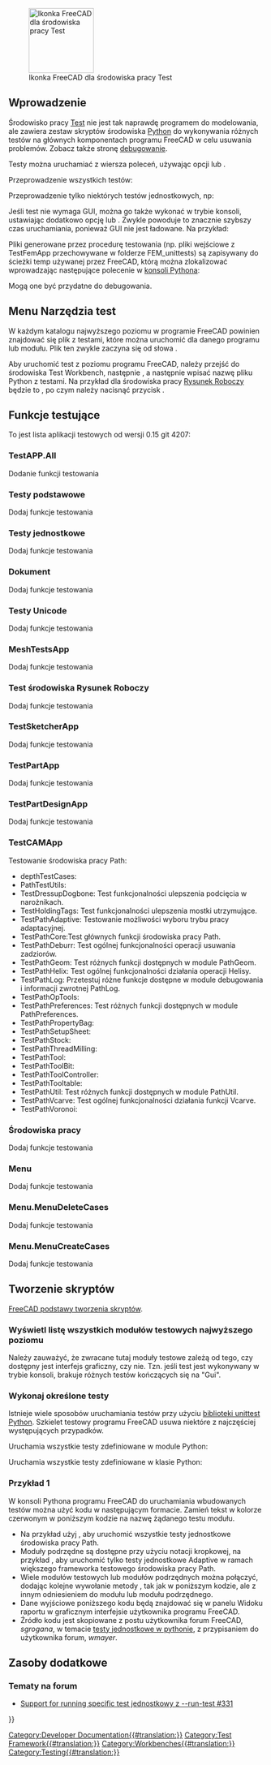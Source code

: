 <languages/>

{{Docnav/pl
|[[Debugging/pl|Debugowanie]]
|[[FreeCAD_Build_Tool/pl|FreeCAD Narzędzie do kompilacji]]
}}

{{VeryImportantMessage|Od wersji 1.1 to środowisko pracy jest domyślnie wyłączone. Zobacz stronę [[Workbenches/pl#Aktualne|Środowiska pracy]].}}

[[Image:Workbench_Test.svg|thumb|128px|Ikonka FreeCAD dla środowiska pracy Test]]

{{TOCright}}

<span id="Introduction"></span>
==Wprowadzenie==

Środowisko pracy [[Testing/pl|Test]] nie jest tak naprawdę programem do modelowania, ale zawiera zestaw skryptów środowiska [[Python/pl|Python]] do wykonywania różnych testów na głównych komponentach programu FreeCAD w celu usuwania problemów. Zobacz także stronę [[Debugging/pl|debugowanie]].

Testy można uruchamiać z wiersza poleceń, używając opcji {{incode|-t}} lub {{incode|--run-test}}.

Przeprowadzenie wszystkich testów:

{{Code|code=
freecad --run-test 0
}}

Przeprowadzenie tylko niektórych testów jednostkowych, np:

{{Code|code=
freecad -t TestDraft
}}

Jeśli test nie wymaga GUI, można go także wykonać w trybie konsoli, ustawiając dodatkowo opcję {{incode|-c}} lub {{incode|--console}}. Zwykle powoduje to znacznie szybszy czas uruchamiania, ponieważ GUI nie jest ładowane. Na przykład:

{{Code|code=
freecad -c -t TestPartDesignApp
}}

Pliki generowane przez procedurę testowania (np. pliki wejściowe z TestFemApp przechowywane w folderze FEM_unittests) są zapisywany do ścieżki temp używanej przez FreeCAD, którą można zlokalizować wprowadzając następujące polecenie w [[Python_console/pl|konsoli Pythona]]:

{{Code|code=
App.getTempPath()
}}

Mogą one być przydatne do debugowania.

<span id="Test_menu"></span>
==Menu Narzędzia test==

W każdym katalogu najwyższego poziomu w programie FreeCAD powinien znajdować się plik z testami, które można uruchomić dla danego programu lub modułu. Plik ten zwykle zaczyna się od słowa {{incode|Test}}.

Aby uruchomić test z poziomu programu FreeCAD, należy przejść do środowiska Test Workbench, następnie {{MenuCommand|Test commands → TestToolsGui → Self test → Select test name}}, a następnie wpisać nazwę pliku Python z testami. Na przykład dla środowiska pracy [[Draft_Workbench/pl|Rysunek Roboczy]] będzie to {{MenuCommand|TestDraft}}, po czym należy nacisnąć przycisk {{Button|Start}}.

<span id="Test_functions"></span>
==Funkcje testujące==

To jest lista aplikacji testowych od wersji 0.15 git 4207:

=== TestAPP.All ===

Dodanie funkcji testowania

<span id="BaseTests"></span>
===Testy podstawowe===

Dodaj funkcje testowania

<span id="UnitTests"></span>
===Testy jednostkowe===

Dodaj funkcje testowania

<span id="Document"></span>
===Dokument===

Dodaj funkcje testowania

<span id="UnicodeTests"></span>
===Testy Unicode===

Dodaj funkcje testowania

=== MeshTestsApp ===

Dodaj funkcje testowania

<span id="TestDraft"></span>
===Test środowiska Rysunek Roboczy===

Dodaj funkcje testowania

=== TestSketcherApp ===

Dodaj funkcje testowania

=== TestPartApp ===

Dodaj funkcje testowania

=== TestPartDesignApp ===

Dodaj funkcje testowania

=== TestCAMApp ===

Testowanie środowiska pracy Path:
* depthTestCases: 
* PathTestUtils: 
* TestDressupDogbone: Test funkcjonalności ulepszenia podcięcia w narożnikach.
* TestHoldingTags: Test funkcjonalności ulepszenia mostki utrzymujące.
* TestPathAdaptive: Testowanie możliwości wyboru trybu pracy adaptacyjnej.
* TestPathCore:Test głównych funkcji środowiska pracy Path.
* TestPathDeburr: Test ogólnej funkcjonalności operacji usuwania zadziorów.
* TestPathGeom: Test różnych funkcji dostępnych w module PathGeom.
* TestPathHelix: Test ogólnej funkcjonalności działania operacji Helisy.
* TestPathLog: Przetestuj różne funkcje dostępne w module debugowania i informacji zwrotnej PathLog.
* TestPathOpTools: 
* TestPathPreferences: Test różnych funkcji dostępnych w module PathPreferences.
* TestPathPropertyBag: 
* TestPathSetupSheet: 
* TestPathStock: 
* TestPathThreadMilling: 
* TestPathTool: 
* TestPathToolBit: 
* TestPathToolController: 
* TestPathTooltable: 
* TestPathUtil: Test różnych funkcji dostępnych w module PathUtil.
* TestPathVcarve: Test ogólnej funkcjonalności działania funkcji Vcarve.
* TestPathVoronoi:

<span id="Workbench"></span>
===Środowiska pracy===

Dodaj funkcje testowania

<span id="Menu"></span>
===Menu===

Dodaj funkcje testowania

=== Menu.MenuDeleteCases ===

Dodaj funkcje testowania

=== Menu.MenuCreateCases ===

Dodaj funkcje testowania

<span id="Scripting"></span>
==Tworzenie skryptów==

{{Emphasis|Zobacz również:}} [[FreeCAD_Scripting_Basics/pl|FreeCAD podstawy tworzenia skryptów]].

<span id="Get_a_list_of_all_top-level_test_modules"></span>
===Wyświetl listę wszystkich modułów testowych najwyższego poziomu===

{{Code|code=
FreeCAD.__unit_test__
}}

Należy zauważyć, że zwracane tutaj moduły testowe zależą od tego, czy dostępny jest interfejs graficzny, czy nie. Tzn. jeśli test jest wykonywany w trybie konsoli, brakuje różnych testów kończących się na "Gui".

<span id="Run_specific_tests"></span>
===Wykonaj określone testy===

Istnieje wiele sposobów uruchamiania testów przy użyciu [https://docs.python.org/3/library/unittest.html biblioteki unittest Python]. Szkielet testowy programu FreeCAD usuwa niektóre z najczęściej występujących przypadków.

Uruchamia wszystkie testy zdefiniowane w module Python:
{{Code|code=
import Test, TestFemApp
Test.runTestsFromModule(TestFemApp)
}}

Uruchamia wszystkie testy zdefiniowane w klasie Python:
{{Code|code=
import Test, femtest.app.test_solver_calculix
Test.runTestsFromClass(femtest.app.test_solver_calculix.TestSolverCalculix)
}}

<span id="Example_1"></span>
===Przykład 1===

W konsoli Pythona programu FreeCAD do uruchamiania wbudowanych testów można użyć kodu w następującym formacie.  Zamień tekst w kolorze czerwonym {{incode|"TestFem"}} w poniższym kodzie na nazwę żądanego testu modułu.
* Na przykład użyj {{incode|TestPathApp}}, aby uruchomić wszystkie testy jednostkowe środowiska pracy Path.
* Moduły podrzędne są dostępne przy użyciu notacji kropkowej, na przykład {{incode|TestPathApp.TestPathAdaptive}}, aby uruchomić tylko testy jednostkowe Adaptive w ramach większego frameworka testowego środowiska pracy Path.
* Wiele modułów testowych lub modułów podrzędnych można połączyć, dodając kolejne wywołanie metody {{incode|suite.addTest(...)}}, tak jak w poniższym kodzie, ale z innym odniesieniem do modułu lub modułu podrzędnego.
* Dane wyjściowe poniższego kodu będą znajdować się w panelu Widoku raportu w graficznym interfejsie użytkownika programu FreeCAD.
* Źródło kodu jest skopiowane z postu użytkownika forum FreeCAD, ''sgrogana'', w temacie [https://forum.freecad.org/viewtopic.php?style=3&p=153251#p153251 testy jednostkowe w pythonie], z przypisaniem do użytkownika forum, ''wmayer''.

{{Code|code=
import unittest
suite = unittest.TestSuite()
suite.addTest(unittest.defaultTestLoader.loadTestsFromName("TestFem"))
r = unittest.TextTestRunner()
r.run(suite)
}}

<span id="Additional_Resources"></span>
==Zasoby dodatkowe==

<span id="Forum_Topics"></span>
===Tematy na forum===

* [https://forum.freecad.org/viewtopic.php?style=3&f=27&t=18379 Support for running specific test jednostkowy z --run-test #331]


{{Docnav/pl
|[[Debugging/pl|Debugowanie]]
|[[FreeCAD_Build_Tool/pl|FreeCAD Narzędzie do kompilacji]]
}}

<!--T:21-->
{{Userdocnavi{{#translation:}}}}
[[Category:Developer Documentation{{#translation:}}]]
[[Category:Test Framework{{#translation:}}]]
[[Category:Workbenches{{#translation:}}]]
[[Category:Testing{{#translation:}}]]